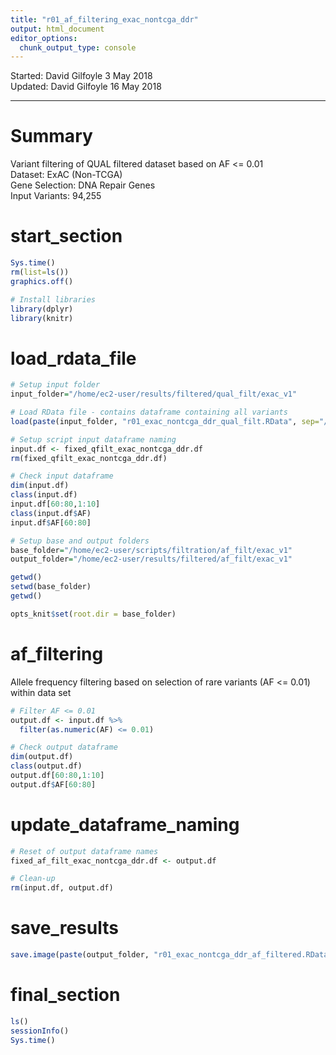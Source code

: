 ```yaml
---
title: "r01_af_filtering_exac_nontcga_ddr"
output: html_document
editor_options: 
  chunk_output_type: console
---
```


Started: David Gilfoyle 3 May 2018  
Updated: David Gilfoyle 16 May 2018

---

# Summary

Variant filtering of QUAL filtered dataset based on AF <= 0.01  
Dataset: ExAC (Non-TCGA)  
Gene Selection: DNA Repair Genes  
Input Variants: 94,255

# start_section

```r

Sys.time()
rm(list=ls())
graphics.off()

# Install libraries
library(dplyr)
library(knitr)

```

# load_rdata_file

```r

# Setup input folder
input_folder="/home/ec2-user/results/filtered/qual_filt/exac_v1"

# Load RData file - contains dataframe containing all variants
load(paste(input_folder, "r01_exac_nontcga_ddr_qual_filt.RData", sep="/"))

# Setup script input dataframe naming
input.df <- fixed_qfilt_exac_nontcga_ddr.df
rm(fixed_qfilt_exac_nontcga_ddr.df)

# Check input dataframe
dim(input.df)
class(input.df)
input.df[60:80,1:10]
class(input.df$AF)
input.df$AF[60:80]

# Setup base and output folders
base_folder="/home/ec2-user/scripts/filtration/af_filt/exac_v1"
output_folder="/home/ec2-user/results/filtered/af_filt/exac_v1"

getwd()
setwd(base_folder)
getwd()

opts_knit$set(root.dir = base_folder)

```

# af_filtering

Allele frequency filtering based on selection of rare variants (AF <= 0.01) within data set

```r

# Filter AF <= 0.01
output.df <- input.df %>% 
  filter(as.numeric(AF) <= 0.01)

# Check output dataframe
dim(output.df)
class(output.df)
output.df[60:80,1:10]
output.df$AF[60:80]

```

# update_dataframe_naming

```r

# Reset of output dataframe names
fixed_af_filt_exac_nontcga_ddr.df <- output.df

# Clean-up
rm(input.df, output.df)

```

# save_results

```r

save.image(paste(output_folder, "r01_exac_nontcga_ddr_af_filtered.RData", sep="/"))

```

# final_section

```r

ls()
sessionInfo()
Sys.time()

```


